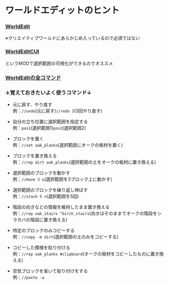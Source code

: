 # ワールドエディットのヒント

### [WorldEdit](https://modrinth.com/plugin/worldedit)  
※クリエイティブワールドにあらかじめ入っているので必須ではない

### [WorldEditCUI](https://www.curseforge.com/minecraft/mc-mods/worldeditcui-fabric)
というMODで選択範囲の可視化ができるのでオススメ

### [WorldEditの全コマンド](https://worldedit.enginehub.org/en/latest/commands/)

### ↓覚えておきたいよく使うコマンド↓


- 元に戻す、やり直す  
例：`//undo`(元に戻す)`//redo 3`(3回やり直す)

- 自分の立ち位置に選択範囲を指定する  
例：`pos1`(選択範囲1)`pos2`(選択範囲2)

- ブロックを置く  
例：`//set oak_planks`(選択範囲にオークの板材を置く)

- ブロックを置き換える  
例：`//rep dirt oak_planks`(選択範囲の土をオークの板材に置き換える)

- 選択範囲のブロックを動かす  
例：`//move 3 u`(選択範囲を3ブロック上に動かす)

- 選択範囲のブロックを繰り返し伸ばす  
例：`//stack 5 n`(選択範囲を5回)

- 階段の向きなどの情報を維持したまま置き換える  
例：`//rep oak_stairs ^birch_stairs`(向きはそのままでオークの階段をシラカバの階段に置き換える)

- 特定のブロックのみコピーする  
例：`//copy -m dirt`(選択範囲の土のみをコピーする)


- コピーした模様を貼り付ける  
例：`//rep oak_planks #clipboard`(オークの板材をコピーしたものに置き換える)

- 空気ブロックを省いて貼り付けをする  
例：`//paste -a`